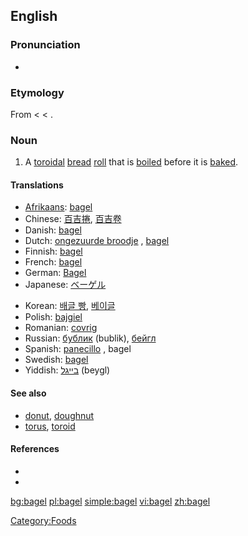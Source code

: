 ==English==

===Pronunciation===
* {{rhymes|eɪɡəl}}

===Etymology===
From {{Yidd.}} {{term|בײגל|tr=beygl}} < {{MHG.}} < {{OHG.}}.

===Noun===
{{en-noun}}

# A [[toroidal]] [[bread]] [[roll]] that is [[boil]]ed before it is [[bake]]d.

====Translations====
{{trans-top|toroidal bread roll}}
* [[Afrikaans]]: [[#Afrikaans|bagel]]
* Chinese: [[百吉捲]], [[百吉卷]]
* Danish: [[#Danish|bagel]]
* Dutch: [[ongezuurde broodje]] {{n}}<!-- wikify if idiomatic -->, [[#Dutch|bagel]]
* Finnish: [[#Finnish|bagel]]
* French: [[#French|bagel]]
* German: [[Bagel]] {{m}}
* Japanese: [[ベーゲル]]
{{trans-mid}}
* Korean: [[배글 빵]], [[베이글]]
* Polish: [[bajgiel]]
* Romanian: [[covrig]]
* Russian: [[бублик]] (bublik), [[бейгл]]
* Spanish: [[panecillo]] {{m}}, bagel
* Swedish: [[#Swedish|bagel]] {{c}}
* Yiddish: [[בײגל]] (beygl)
{{trans-bottom}}

====See also====
* [[donut]], [[doughnut]]
* [[torus]], [[toroid]]

====References====
* {{R:Online Etymology Dictionary}}
* {{pedialite}}

[[Category:Foods]]

[[bg:bagel]]
[[pl:bagel]]
[[simple:bagel]]
[[vi:bagel]]
[[zh:bagel]]